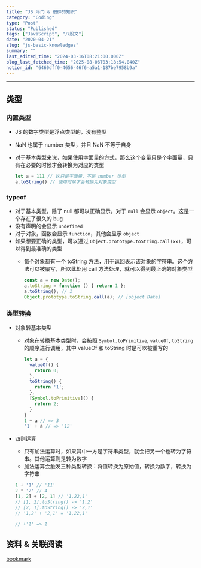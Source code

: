 ```yaml
---
title: "JS 冷门 & 细碎的知识"
category: "Coding"
type: "Post"
status: "Published"
tags: ["JavaScript", "八股文"]
date: "2020-04-21"
slug: "js-basic-knowledges"
summary: ""
last_edited_time: "2024-03-16T08:21:00.000Z"
blog_last_fetched_time: "2025-08-06T03:18:54.040Z"
notion_id: "6460dff0-4656-46f6-a5a1-187be7958b9a"
---
```



---


## 类型


### 内置类型

- JS 的数字类型是浮点类型的，没有整型
- NaN 也属于 number 类型，并且 NaN 不等于自身
- 对于基本类型来说，如果使用字面量的方式，那么这个变量只是个字面量，只有在必要的时候才会转换为对应的类型

	```javascript
	let a = 111 // 这只是字面量，不是 number 类型
	a.toString() // 使用时候才会转换为对象类型
	```


### typeof

- 对于基本类型，除了 null 都可以正确显示。对于 `null` 会显示 `object`。这是一个存在了很久的 bug
- 没有声明的会显示 `undefined`
- 对于对象，函数会显示 `function`，其他会显示 `object`
- 如果想要正确的类型，可以通过 `Object.prototype.toString.call(xx)`，可以得到最准确的类型
	- 每个对象都有一个 toString 方法，用于返回表示该对象的字符串。这个方法可以被覆写，所以此处用 call 方法处理，就可以得到最正确的对象类型

		```javascript
		const a = new Date();
		a.toString = function () { return 1 };
		a.toString(); // 1
		Object.prototype.toString.call(a); // [object Date]
		```


### 类型转换

- 对象转基本类型
	- 对象在转换基本类型时，会按照 `Symbol.toPrimitive`, `valueOf`, `toString` 的顺序进行调用，其中 valueOf 和 toString 时是可以被重写的

		```javascript
		let a = {
		  valueOf() {
		    return 0;
		  },
		  toString() {
		    return '1';
		  },
		  [Symbol.toPrimitive]() {
		    return 2;
		  }
		}
		1 + a // => 3
		'1' + a // => '12'
		```

- 四则运算
	- 只有加法运算时，如果其中一方是字符串类型，就会把另一个也转为字符串。其他运算则是转为数字
	- 加法运算会触发三种类型转换：将值转换为原始值，转换为数字，转换为字符串

	```javascript
	1 + '1' // '11'
	2 * '2' // 4
	[1, 2] + [2, 1] // '1,22,1'
	// [1, 2].toString() -> '1,2'
	// [2, 1].toString() -> '2,1'
	// '1,2' + '2,1' = '1,22,1'
	
	// +'1' => 1
	```


## 资料 & 关联阅读


[bookmark](https://yuchengkai.cn/docs/frontend)

